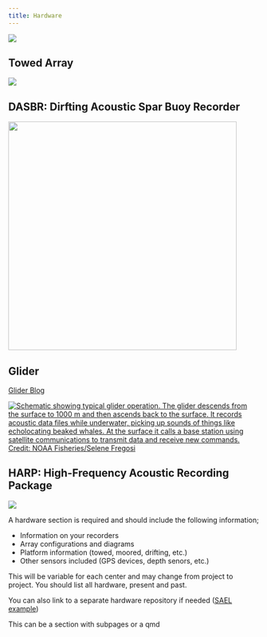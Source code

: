 ```yaml
---
title: Hardware
---
```


![](images/Wave_wWhales_v4.png)

## Towed Array

![](images/TowedArraywShip.jpg){fig-align="left"}

## DASBR: Dirfting Acoustic Spar Buoy Recorder

![](images/DASBR%20schematic_pifsc2021.jpg){fig-align="left" width="458"}

## Glider

[Glider Blog](https://www.fisheries.noaa.gov/science-blog/sound-bytes-its-boat-its-plane-its-passive-acoustic-ocean-glider)

[![Schematic showing typical glider operation. The glider descends from the surface to 1000 m and then ascends back to the surface. It records acoustic data files while underwater, picking up sounds of things like echolocating beaked whales. At the surface it calls a base station using satellite communications to transmit data and receive new commands. Credit: NOAA Fisheries/Selene Fregosi](images/Glider_Path.jpg){fig-align="left"}](https://www.fisheries.noaa.gov/science-blog/sound-bytes-its-boat-its-plane-its-passive-acoustic-ocean-glider)

## HARP: High-Frequency Acoustic Recording Package

![](images/HARP.png){fig-align="left"}

A hardware section is required and should include the following information;

-   Information on your recorders
-   Array configurations and diagrams
-   Platform information (towed, moored, drifting, etc.)
-   Other sensors included (GPS devices, depth senors, etc.)

This will be variable for each center and may change from project to project. You should list all hardware, present and past.

You can also link to a separate hardware repository if needed ([SAEL example](https://sael-swfsc.github.io/SAEL-lab-manual/content/Hardware_ADRIFT.html))

This can be a section with subpages or a qmd
